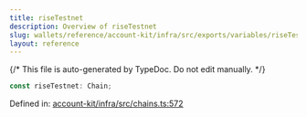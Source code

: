 ```yaml
---
title: riseTestnet
description: Overview of riseTestnet
slug: wallets/reference/account-kit/infra/src/exports/variables/riseTestnet
layout: reference
---
```


{/* This file is auto-generated by TypeDoc. Do not edit manually. */}

```ts
const riseTestnet: Chain;
```

Defined in: [account-kit/infra/src/chains.ts:572](https://github.com/alchemyplatform/aa-sdk/blob/08ef11b1fc98663df6a97fa93722c7f14b33f1cc/account-kit/infra/src/chains.ts#L572)
